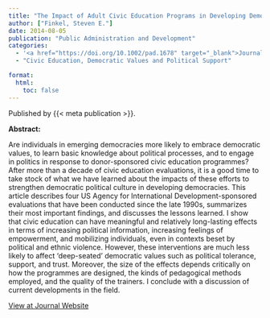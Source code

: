 ```yaml
---
title: "The Impact of Adult Civic Education Programs in Developing Democracies"
author: ["Finkel, Steven E."]
date: 2014-08-05
publication: "Public Administration and Development"
categories:
  - '<a href="https://doi.org/10.1002/pad.1678" target="_blank">Journal</a>'
  - "Civic Education, Democratic Values and Political Support"

format:
  html:
    toc: false
---
```


Published by {{< meta publication >}}.

**Abstract:**

::: justify-text
Are individuals in emerging democracies more likely to embrace democratic values, to learn basic knowledge about political processes, and to engage in politics in response to donor-sponsored civic education programmes? After more than a decade of civic education evaluations, it is a good time to take stock of what we have learned about the impacts of these efforts to strengthen democratic political culture in developing democracies. This article describes four US Agency for International Development-sponsored evaluations that have been conducted since the late 1990s, summarizes their most important findings, and discusses the lessons learned. I show that civic education can have meaningful and relatively long-lasting effects in terms of increasing political information, increasing feelings of empowerment, and mobilizing individuals, even in contexts beset by political and ethnic violence. However, these interventions are much less likely to affect ‘deep-seated’ democratic values such as political tolerance, support, and trust. Moreover, the size of the effects depends critically on how the programmes are designed, the kinds of pedagogical methods employed, and the quality of the trainers. I conclude with a discussion of current developments in the field.
:::

[View at Journal Website](https://doi.org/10.1002/pad.1678){.btn .btn-outline-success target="_blank"}

